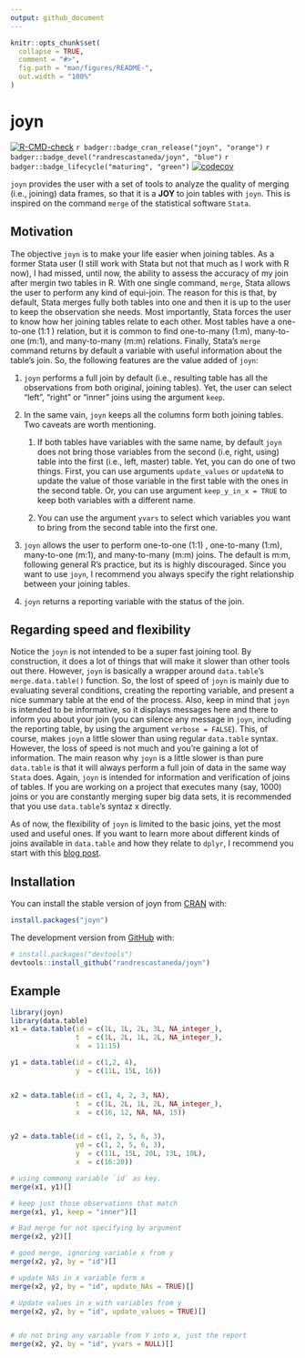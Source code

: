 ```yaml
---
output: github_document
---
```


```r
knitr::opts_chunk$set(
  collapse = TRUE,
  comment = "#>",
  fig.path = "man/figures/README-",
  out.width = "100%"
)
```

# joyn

<!-- badges: start -->

[![R-CMD-check](https://github.com/randrescastaneda/joyn/workflows/R-CMD-check/badge.svg)](https://github.com/randrescastaneda/joyn/actions)
`r badger::badge_cran_release("joyn", "orange")`
`r badger::badge_devel("randrescastaneda/joyn", "blue")`
`r badger::badge_lifecycle("maturing", "green")`
[![codecov](https://codecov.io/gh/randrescastaneda/joyn/branch/master/graph/badge.svg?token=VTRGFG5H0H)](https://codecov.io/gh/randrescastaneda/joyn)

<!-- badges: end -->

`joyn` provides the user with a set of tools to analyze the quality of merging
(i.e., joining) data frames, so that it is a **JOY** to join tables with `joyn`.
This is inspired on the command `merge` of the statistical software `Stata`.

## Motivation

The objective `joyn` is to make your life easier when joining tables. As a
former Stata user (I still work with Stata but not that much as I work with R
now), I had missed, until now, the ability to assess the accuracy of my join
after mergin two tables in R. With one single command, `merge`, Stata allows the
user to perform any kind of equi-join. The reason for this is that, by default,
Stata merges fully both tables into one and then it is up to the user to keep
the observation she needs. Most importantly, Stata forces the user to know how
her joining tables relate to each other. Most tables have a one-to-one (1:1 )
relation, but it is common to find one-to-many (1:m), many-to-one (m:1), and
many-to-many (m:m) relations. Finally, Stata's `merge` command returns by
default a variable with useful information about the table's join. So, the
following features are the value added of `joyn`:

1.  `joyn` performs a full join by default (i.e., resulting table has all the
    observations from both original, joining tables). Yet, the user can select
    "left", "right" or "inner" joins using the argument `keep`.

2.  In the same vain, `joyn` keeps all the columns form both joining tables. Two
    caveats are worth mentioning.

    1.  If both tables have variables with the same name, by default `joyn` does
        not bring those variables from the second (i.e, right, using) table into
        the first (i.e., left, master) table. Yet, you can do one of two things.
        First, you can use arguments `update_values` or `updateNA` to update the
        value of those variable in the first table with the ones in the second
        table. Or, you can use argument `keep_y_in_x = TRUE` to keep both
        variables with a different name.

    2.  You can use the argument `yvars` to select which variables you want to
        bring from the second table into the first one.

3.  `joyn` allows the user to perform one-to-one (1:1) , one-to-many (1:m),
    many-to-one (m:1), and many-to-many (m:m) joins. The default is m:m,
    following general R's practice, but its is highly discouraged. Since you
    want to use `joyn`, I recommend you always specify the right relationship
    between your joining tables.

4.  `joyn` returns a reporting variable with the status of the join.

## Regarding speed and flexibility

Notice the `joyn` is not intended to be a super fast joining tool. By
construction, it does a lot of things that will make it slower than other tools
out there. However, `joyn` is basically a wrapper around `data.table`'s
`merge.data.table()` function. So, the lost of speed of `joyn` is mainly due to
evaluating several conditions, creating the reporting variable, and present a
nice summary table at the end of the process. Also, keep in mind that `joyn` is
intended to be informative, so it displays messages here and there to inform you
about your join (you can silence any message in `joyn`, including the reporting
table, by using the argument `verbose = FALSE`). This, of course, makes `joyn` a
little slower than using regular `data.table` syntax. However, the loss of speed
is not much and you're gaining a lot of information. The main reason why `joyn`
is a little slower is than pure `data.table` is that it will always perform a
full join of data in the same way `Stata` does. Again, `joyn` is intended for
information and verification of joins of tables. If you are working on a project
that executes many (say, 1000) joins or you are constantly merging super big
data sets, it is recommended that you use `data.table`'s syntaz x directly.

As of now, the flexibility of `joyn` is limited to the basic joins, yet the most
used and useful ones. If you want to learn more about different kinds of joins
available in `data.table` and how they relate to `dplyr`, I recommend you start
with this [blog
post](https://atrebas.github.io/post/2019-03-03-datatable-dplyr/#joinbind-data-sets).

## Installation

You can install the stable version of joyn from
[CRAN](https://CRAN.R-project.org) with:

``` r
install.packages("joyn")
```

The development version from [GitHub](https://github.com/) with:

``` r
# install.packages("devtools")
devtools::install_github("randrescastaneda/joyn")
```

## Example

```r
library(joyn)
library(data.table)
x1 = data.table(id = c(1L, 1L, 2L, 3L, NA_integer_),
                t  = c(1L, 2L, 1L, 2L, NA_integer_),
                x  = 11:15)

y1 = data.table(id = c(1,2, 4),
                y  = c(11L, 15L, 16))


x2 = data.table(id = c(1, 4, 2, 3, NA),
                t  = c(1L, 2L, 1L, 2L, NA_integer_),
                x  = c(16, 12, NA, NA, 15))


y2 = data.table(id = c(1, 2, 5, 6, 3),
                yd = c(1, 2, 5, 6, 3),
                y  = c(11L, 15L, 20L, 13L, 10L),
                x  = c(16:20))

# using commong variable `id` as key.
merge(x1, y1)[]

# keep just those observations that match
merge(x1, y1, keep = "inner")[]

# Bad merge for not specifying by argument
merge(x2, y2)[]

# good merge, ignoring variable x from y
merge(x2, y2, by = "id")[]

# update NAs in x variable form x
merge(x2, y2, by = "id", update_NAs = TRUE)[]

# Update values in x with variables from y
merge(x2, y2, by = "id", update_values = TRUE)[]


# do not bring any variable from Y into x, just the report
merge(x2, y2, by = "id", yvars = NULL)[]

```
